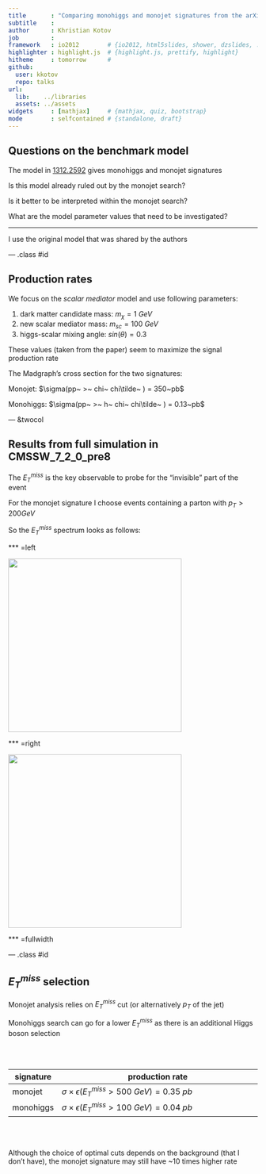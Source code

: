```yaml
---
title       : "Comparing monohiggs and monojet signatures from the arXiv:1312.2592 model"
subtitle    : 
author      : Khristian Kotov
job         : 
framework   : io2012        # {io2012, html5slides, shower, dzslides, ...}
highlighter : highlight.js  # {highlight.js, prettify, highlight}
hitheme     : tomorrow      # 
github:
  user: kkotov 
  repo: talks
url:
  lib:    ../libraries
  assets: ../assets
widgets     : [mathjax]     # {mathjax, quiz, bootstrap}
mode        : selfcontained # {standalone, draft}
---
```


## Questions on the benchmark model

The model in [1312.2592](http://arxiv.org/abs/1312.2592) gives monohiggs and monojet signatures

Is this model already ruled out by the monojet search?

Is it better to be interpreted within the monojet search?

What are the model parameter values that need to be investigated?  

***

I use the original model that was shared by the authors 

--- .class #id

## Production rates

We focus on the _scalar mediator_ model and use following parameters:

1. dark matter candidate mass: $m_{\chi} = 1~GeV$
2. new scalar mediator mass: $m_{sc} = 100~GeV$
3. higgs-scalar mixing angle: $sin(\theta) = 0.3$

These values (taken from the paper) seem to maximize the signal production rate

The Madgraph's cross section for the two signatures:

Monojet: $\sigma(pp~ >~ chi~ chi\tilde~ ) = 350~pb$

Monohiggs: $\sigma(pp~ >~ h~ chi~ chi\tilde~ ) = 0.13~pb$

--- &twocol

## Results from full simulation in CMSSW_7_2_0_pre8

The $E_{T}^{miss}$ is the key observable to probe for the "invisible" part of the event

For the monojet signature I choose events containing a parton with $p_{T} > 200 GeV$

So the $E_{T}^{miss}$ spectrum looks as follows:

*** =left

<img class=center src=hcc_met.svg height=350> 

*** =right

<img class=center src=cc_met.svg height=350>

*** =fullwidth

--- .class #id

## $E_{T}^{miss}$ selection

Monojet analysis relies on $E_{T}^{miss}$ cut (or alternatively $p_{T}$ of the jet)

Monohiggs search can go for a lower $E_{T}^{miss}$ as there is an additional Higgs boson selection

</br></br>

signature  | production rate
-----------|------------------------------------------------------------
monojet    | $\sigma \times \epsilon(E_{T}^{miss} > 500~GeV) = 0.35~pb$
monohiggs  | $\sigma \times \epsilon(E_{T}^{miss} > 100~GeV) = 0.04~pb$

</br></br>

Although the choice of optimal cuts depends on the background (that I don't have),
the monojet signature may still have ~10 times higher rate
